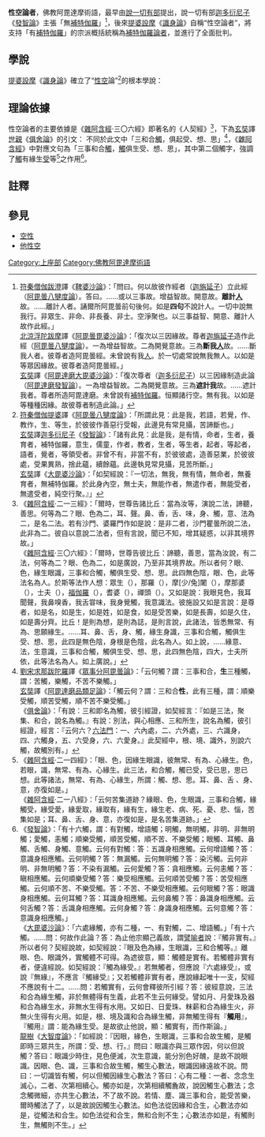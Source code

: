 {{EarlyBuddhism}}
'''性空論者'''，佛教阿毘達摩術語，最早由[[說一切有部|說一切有部]]提出，說一切有部[[迦多衍尼子|迦多衍尼子]]《[[發智論|發智論]]》主張「無[[補特伽羅_(佛教)|補特伽羅]]」<ref>
[[符秦|符秦]][[僧伽跋澄|僧伽跋澄]]譯《[[鞞婆沙論|鞞婆沙論]]》：「問曰。何以故彼作經者（[[迦多衍尼子|迦旃延子]]）立此經（[[阿毘曇八犍度論|阿毘曇八犍度論]]）。答曰。……或以三事故。增益智故。開意故。'''離計[[補特伽羅_(佛教)|人]]'''故。……離計人者。誦爾所阿毘曇前句後何。如是'''四句'''不說計人。一切中說無我行。非眾生、非命、非長養、非士。空淨聚也。以三事益智、開意、離計人故作此經。」<br />
[[北涼|北涼]][[浮陀跋摩|浮陀跋摩]]譯《[[阿毘曇毘婆沙論|阿毘曇毘婆沙論]]》：「復次以三因緣故。尊者[[迦多衍尼子|迦旃延子]]造作此經（[[阿毘曇八犍度論|阿毘曇八犍度論]]）。一為增益智故。二為開覺意故。三為'''斷我[[補特伽羅_(佛教)|人]]'''故。……斷我人者。彼尊者造阿毘曇經。未曾說有我[[補特伽羅_(佛教)|人]]。於一切處常說無我無人。以如是等眾因緣故。彼尊者造阿毘曇經。」<br />
[[玄奘|玄奘]]譯《[[阿毘達磨大毘婆沙論|阿毘達磨大毘婆沙論]]》：「復次尊者（[[迦多衍尼子|迦多衍尼子]]）以三因緣制造此論（[[阿毘達磨發智論|阿毘達磨發智論]]）。一為增益智故。二為開覺意故。三為'''遮計我'''故。……遮計我者。尊者所造阿毘達磨。未曾說有[[補特伽羅_(佛教)|補特伽羅]]。恒顯諸行空。無有我。以如是等種種因緣。故彼尊者制造此論。」
</ref>，後來[[提婆設摩|提婆設摩]]《[[識身論|識身論]]》自稱“性空論者”，將支持「有[[補特伽羅_(佛教)|補特伽羅]]」的宗派概括統稱為[[補特伽羅論者|補特伽羅論者]]，並進行了全面批判。

==學說==
[[提婆設摩|提婆設摩]]《[[識身論|識身論]]》確立了“[[性空|性空]]論”<ref>
[[符秦|符秦]][[僧伽提婆|僧伽提婆]]譯《[[阿毘曇八犍度論|阿毘曇八犍度論]]》：「所謂此見：此是我，若語，若覺，作、教作，生、等生，於彼彼作善惡行受報，此邊見有常見攝，苦諦斷也。」<br />
[[玄奘|玄奘]]譯[[迦多衍尼子|迦多衍尼子]]《[[發智論|發智論]]》：「諸有此見：此是我，是有情，命者，生者，養育者，補特伽羅，意生，儒童，作者，教者，生者，等生者，起者，等起者，語者，覺者，等領受者。非曾不有，非當不有，於彼彼處，造善惡業，於彼彼處，受果異熟，捨此蘊，續餘蘊。此邊執見常見攝，見苦所斷。」<br />
[[玄奘|玄奘]]譯《[[大毘婆沙論|大毘婆沙論]]》：「如契經說：『一切法，無我，無有情，無命者，無養育者，無補特伽羅。於此身內空，無士夫，無能作者，無遣作者，無能受者，無遣受者，純空行聚。』」
</ref>的根本學說：{{Cquote|
*'''性空論者'''，作如是言：「諦義[[勝義|勝義]][[補特伽羅_(佛教)|補特伽羅]]，非可得，非可證，非現有，非等有，是故無有補特伽羅。」[[補特伽羅論者|補特伽羅論者]]問言：「具壽！[[慈_(佛教)|慈]]何所緣？」答言：「諸[[法性|法性]]，[[有_(佛教)|有]]、等有，由[[想_(佛教)|想]]、等想，假說[[有情|有情]]，於此義中，慈緣執受諸[[蘊_(佛教)|蘊]][[相續|相續]]。」彼問：「汝說慈緣執受蘊相續耶？」此答言：「爾。」彼復問言：「汝然此不？謂契經中，世尊善語善詞善說：『當使有情具諸快樂，如是思惟入慈[[等至|等至]]。』」此答言：「爾，彼作是言，汝聽墮負。」
*有[[六識身|六識身]]，謂：眼識、耳、鼻、舌、身、意識。眼、色為緣，生眼識。…<ref>
《[[識身論|識身論]]》：「如是，眼識唯能識諸色，非補特伽羅。此補特伽羅，非眼識所識，唯有諸色，為眼識所識。是故，此眼識，非補特伽羅。」「此中，若眼、若色、若眼識，皆非補特伽羅。」
</ref>…又，眼、色為緣，生眼[[識|識]]，三和合故有[[觸_(佛教)|觸]]。…<ref>
《[[識身論|識身論]]》：「如是，眼觸唯能觸諸色，非補特伽羅。此補特伽羅，非眼觸所觸，唯有諸色，為眼觸所觸。是故，此眼觸，非補特伽羅觸。」「此中，若眼、若色、若眼識、若眼觸，皆非補特伽羅。」
</ref>…又，眼、色為緣，生眼識，三和合故有觸，[[觸_(佛教)|觸]]為緣故生[[受_(佛教)|受]]。…<ref>
《[[識身論|識身論]]》：「如是，眼觸所生受，唯能受諸色，非補特伽羅。此補特伽羅，非眼觸所生受所受，唯有諸色，為眼觸所生受所受。是故，此眼觸所生受，非補特伽羅觸所生受。」「此中，若眼、若色、若眼識、若眼觸、若眼觸所生受，皆非補特伽羅。」
</ref>…又，眼、色為緣，生眼識，三和合故有觸，[[觸_(佛教)|觸]]為緣故生[[想_(佛教)|想]]。…<ref>
《[[識身論|識身論]]》：「如是，眼觸所生想，唯能想諸色，非補特伽羅。此補特伽羅，非眼觸所生想所想，唯有諸色，為眼觸所生想所想。是故，此眼觸所生想，非補特伽羅觸所生想。」「此中，若眼、若色、若眼識、若眼觸、若眼觸所生想，皆非補特伽羅。」
</ref>…又，眼、色為緣，生眼識，三和合故有觸，[[觸_(佛教)|觸]]為緣故生[[思_(佛教)|思]]。…<ref>
《[[識身論|識身論]]》：「如是，眼觸所生思，唯能思諸色，非補特伽羅。此補特伽羅，非眼觸所生思所思，唯有諸色，為眼觸所生思所思。是故，此眼觸所生思，非補特伽羅觸所生思。」「此中，若眼、若色、若眼識、若眼觸、若眼觸所生思，皆非補特伽羅。」
</ref>…如是諸法，[[觸_(佛教)|觸]]為第五，同生，同住，同滅；一生時，一切生；一滅時，一切滅。既生起已，各各別作自所作事，不作其餘他所作事。由此諸法，[[觸_(佛教)|觸]]為第五，補特伽羅，非可得，非可證，非現有，非等有，是故無有補特伽羅。如眼識，耳、鼻、舌、身、意識，亦爾。
*有六識身，謂：眼識、耳、鼻、舌、身、意識。……如是六識身，是能[[了別|了別]]，有了別性，非無了別性；補特伽羅，無如是性，是故無有補特伽羅。有[[十二處|十二處]]，謂：眼處、色處、耳處、聲處、鼻處、香處、舌處、味處、身處、觸處、意處、法處。……如是十二處，是所識，有所識性，非無所識性；補特伽羅，無如是性，是故無有補特伽羅。}}

==理論依據==
性空論者的主要依據是《[[雜阿含經|雜阿含經]]·三〇六經》即著名的《人契經》<ref>
《[[雜阿含經|雜阿含經]]·二一三經》：「爾時，世尊告諸比丘：當為汝等，演說二法，諦聽，善思。何等為二？眼、色為二，耳、聲。鼻、香，舌、味，身、觸，意、法為二，是名二法。若有沙門、婆羅門作如是說：是非二者，沙門瞿曇所說二法，此非為二。彼自以意說二法者，但有言說，聞已不知，增其疑惑，以非其境界故。」<br />
《[[雜阿含經|雜阿含經]]·三〇六經》：「爾時，世尊告彼比丘：諦聽，善思，當為汝說，有二法，何等為二？眼、色為二，如是廣說，乃至非其境界故。所以者何？眼、色，緣生眼識，三事和合觸，觸俱生受、想、思。此四無色陰，眼、色，此等法名為人。於斯等法作人想：眾生（{{IAST|satta}}），那羅（{{IAST|nara}}），摩[少/兔]闍（{{IAST|manussa}}），摩那婆（{{IAST|mānava}}），士夫（{{IAST|purisa}}），[[補特伽羅|福伽羅]]（{{IAST|puggala}}），耆婆（{{IAST|jīva}}），禪頭（{{IAST|jantu}}）。又如是說：我眼見色，我耳聞聲，我鼻嗅香，我舌甞味，我身覺觸，我意識法。彼施設又如是言說：是尊者，如是名，如是生，如是姓，如是食，如是受苦樂，如是長壽，如是久住，如是壽分齊。比丘！是則為想，是則為誌，是則言說，此諸法，皆悉無常、有為、思願緣生。……耳、鼻、舌，身、觸，緣生身識，三事和合觸，觸俱生受、想、思，此四是無色陰，身根是色陰，此名為人。如上說，……緣意、法，生意識，三事和合觸，觸俱生受、想、思，此四無色陰，四大，士夫所依，此等法名為人。如上廣說。」
</ref>，下為[[玄奘|玄奘]]譯[[世親|世親]]《[[俱舍論|俱舍論]]》的引文：{{Cquote|如《人契經》作如是說：「眼及色為緣，生於眼識，三和合[[觸_(佛教)|觸]]<ref>
[[北涼|北涼]][[浮陀跋摩|浮陀跋摩]]譯《[[阿毘曇毘婆沙論|阿毘曇毘婆沙論]]》：「復有說者，若自體知自體者，則無『三等觸』，如世尊說：『眼緣色，生眼識，是三等觸。』」<br />
「如說：『眼緣色，生眼識，亦生共生受、想等。』此經說共生因。」<br />
[[玄奘|玄奘]]譯《[[大毘婆沙論|大毘婆沙論]]》：「復次、若自性知自性者，世尊不應安立『三和合觸』，謂：『眼及色為緣，生眼識，三和合故觸，乃至廣說。』」<br />
「又契經說：『眼及色為緣，生眼識，三和合故觸，俱起受、想、思。』如是等經說俱有因。」<br />
[[真諦|真諦]]譯《[[阿毘達磨俱舍釋論|阿毘達磨俱舍釋論]]》：「大德瞿沙說：此執不然，若識有，從三和合有觸，佛世尊說：『依觸生受、想、作意等。』」<br />
[[玄奘|玄奘]]譯《[[阿毘達磨俱舍論|阿毘達磨俱舍論]]》：「尊者妙音說：此非理，所以者何？若此定中猶有識者，三和合故必應有觸，由觸為緣應有受、想，如世尊說：『意及法為緣，生於意識，三和合觸，俱起受、想、思。』」
</ref>，俱起受、想、思。於中後四，是無色蘊，初眼及色，名為色蘊，唯由此量，說名為人。即於此中，隨義差別，假立名想<ref>
《[[長阿含經|長阿含經]]·[[布吒婆樓經|布吒婆樓經]]》：「梵志白佛言：……瞿曇！或有梵志作是說言：『人無因無緣而想生，無因無緣而想滅，想有去來，來則想生，去則想滅。』瞿曇！或有梵志作是說：『由命有想生，由命有想滅，彼想有去來，來則想生，去則想滅。』瞿曇！或有梵志作是說：『如先所言，無有是處。有大鬼神，有大威力，彼持想去，彼持想來，彼持想去則想滅，彼持想來則想生。』……世尊告梵志曰：彼諸論者，皆有過咎。……所以者何？梵志！有因緣而想生，有因緣而想滅。……梵志又問：先有想生然後智？先有智生然後想？為想、智一時俱生耶？佛言：先有想生，然後智，由想有智。梵志又問：想即是我耶？佛告梵志：汝說何等人是我？梵志白佛言：我不說人是我，我自說色身四大、六入，父母生育，乳餔成長，衣服莊嚴，無常磨滅法，我說此人是我。佛告梵志：……梵志！且置此我，但人想生，人想滅。……且置欲界天是我，……且置色界天是我，……且置空處、識處、無所有處、有想無想處、無色天是我，但人想生、人想滅。」
</ref>，或謂：有情、不悅、意生、儒童、養者、命者、生者、[[補特伽羅_(佛教)|補特伽羅]]。亦自稱言：我眼見色。復隨世俗說：此具壽，有如是名，如是種族，如是姓類，如是飲食，如是受樂，如是受苦，如是長壽，如是久住，如是壽際。苾芻當知，此唯名想，此唯自稱，但隨世俗，假施設有。如是一切，無常、有為，從眾緣生，由思所造。」}}
不同於此文中「三和合[[觸_(佛教)|觸]]，俱起受、想、思」<ref>
[[劉宋|劉宋]][[求那跋陀羅|求那跋陀羅]]譯《[[眾事分阿毘曇論|眾事分阿毘曇論]]》：「云何觸？謂：三事和合，'''生'''三種觸，謂：苦觸，樂觸，不苦不樂觸。」<br />
[[玄奘|玄奘]]譯《[[阿毘達磨品類足論|阿毘達磨品類足論]]》：「觸云何？謂：三和合'''性'''，此有三種，謂：順樂受觸，順苦受觸，順不苦不樂受觸。」<br />
《[[俱舍論|俱舍論]]》：「有說：三和即名為觸，彼引經證，如契經言：『如是三法，聚集、和合，說名為觸。』有說：別法，與心相應、三和所生，說名為觸，彼引經證，經言：『云何六？[[六六法|六法門]]：一、六內處，二、六外處，三、六識身，四、六觸身，五、六受身，六、六愛身。』此契經中，根、境、識外，別說六觸，故觸別有。」
</ref>，《[[雜阿含經|雜阿含經]]》中對應文句為「三事和合[[觸_(佛教)|觸]]，[[觸_(佛教)|觸]]俱生受、想、思」，其中第二個觸字，強調了[[觸_(佛教)|觸]]有緣生[[受_(佛教)|受]]等<ref>
《[[雜阿含經|雜阿含經]]·二一四經》：「眼、色，因緣生眼識，彼無常、有為、心緣生。色，若眼，識，無常、有為、心緣生。此三法，和合觸，觸已受，受已思，思已想。此等諸法，無常、有為、心緣生，所謂：觸、想、思。耳、鼻、舌
、身、意，亦復如是。」<br />
《[[雜阿含經|雜阿含經]]·二一八經》：「云何苦集道跡？緣眼、色，生眼識，三事和合觸，緣觸受，緣受愛，緣愛取，緣取有，緣有生，緣生老、病、死、憂、悲、惱，苦集如是；耳、鼻、舌、身、意，亦復如是，是名苦集道跡。」
</ref>之作用<ref>
《[[發智論|發智論]]》：「有十六觸，謂：有對觸，增語觸；明觸，無明觸，非明、非無明觸；愛觸，恚觸；順樂受觸，順苦受觸，順不苦、不樂受觸；眼觸、耳觸、鼻觸、舌觸、身觸、意觸。云何有對觸：答：五識身相應觸。云何增語觸？答：意識身相應觸。云何明觸？答：無漏觸。云何無明觸？答：染污觸。云何非明、非無明觸？答：不染有漏觸。云何愛觸？答：貪相應觸。云何恚觸？答：瞋相應觸。云何順樂受觸？答：樂受相應觸。云何順苦受觸？答：苦受相應觸。云何順不苦、不樂受觸。答：不苦、不樂受相應觸。云何眼觸？答：眼識身相應觸。云何耳觸？答：耳識身相應觸。云何鼻觸？答：鼻識身相應觸。云何舌觸？答：舌識身相應觸。云何身觸？答：身識身相應觸。云何意觸？答：意識身相應觸。」<br />
《[[大毘婆沙論|大毘婆沙論]]》：「六處緣觸，亦有二種，一、有對觸，二、增語觸。」「有十六觸。……問：何故作此論？答：為止他宗顯己義故，謂[[譬喻者|譬喻者]]說：『觸非實有。』所以者何？契經說故，如契經說：『眼及色為緣，生眼識，三和合觸等。』離眼、色、眼識外，實觸體不可得。為遮彼意，顯：觸體是實有。若觸體非實有者，便違經說。如契經說：『觸為緣受。』若無觸者，但應說『六處緣受』，或說『無緣』，不應言『觸緣受』；又若觸體非實有者，應說緣起唯十一支，契經不應說有十二。……問：若觸實有，云何會釋彼所引經？答：彼經意說，三法和合為緣生觸，非於無體得有生義，此若不生云何緣受。譬如月、月愛珠及器和合為緣生水，非無水生得有水用。又如日、日愛珠、粖薪和合為緣生火，非無火生得有火用。如是，根、境及識和合為緣生觸，非無觸生得有『'''觸用'''』，『觸用』謂：能為緣生受。是故欲止他說，顯：觸實有，而作斯論。」<br />
[[龍樹|龍樹]]《[[大智度論|大智度論]]》：「如經說：『因眼，緣色，生眼識，三事和合故生觸，是觸即時三眾共生，所謂：受、想、行。』問曰：眼識亦與三眾作因，何以但說觸？答曰：眼識少時住，見色便滅，次生意識，能分別色好醜，是故不說眼識。因眼、色、識，三事和合故生觸，觸生心數法，眼識因緣遠故不說。問曰：一切識皆有觸，何以但觸因緣生心數法？答曰：心有二種：一者、念念生滅心，二者、次第相續心。觸亦如是，次第相續觸麁故，說因觸生心數法；念念觸微細，亦共生心數法，不了故不說。若情、塵、識三事和合，能受苦樂，爾時觸法了了，以是故說因觸生心數法。如色法從因緣和合生，心數法亦如是，從觸法和合生。如色法從和合生，無和合則不生；心數法亦如是，有觸則生，無觸則不生。」
</ref>。

==註釋==
{{reflist|2}}
==參見==
*[[空性|空性]]
*[[他性空|他性空]]

[[Category:上座部|Category:上座部]]
[[Category:佛教阿毘達摩術語|Category:佛教阿毘達摩術語]]